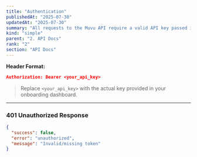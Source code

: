 ```yaml
---
title: "Authentication"
publishedAt: "2025-07-30"
updatedAt: "2025-07-30"
summary: "All requests to the Muvu API require a valid API key passed in the Authorization header."
kind: "simple"
parent: "2. API Docs"
rank: "2"
section: "API Docs"
---
```


**Header Format:**
```json
Authorization: Bearer <your_api_key>
```

> Replace `<your_api_key>` with the actual key provided in your onboarding dashboard.

---

### 401 Unauthorized Response
```json
{
  "success": false,
  "error": "unauthorized",
  "message": "Invalid/missing token"
}
```